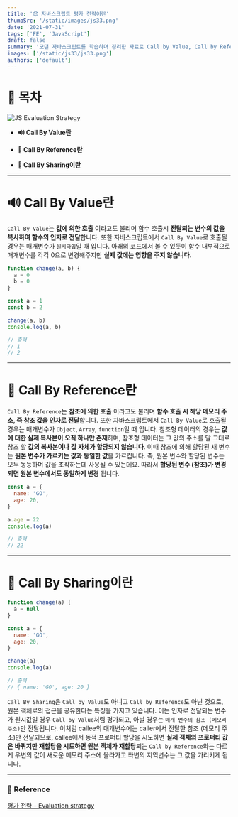 ```yaml
---
title: '😎 자바스크립트 평가 전략이란'
thumbSrc: '/static/images/js33.png'
date: '2021-07-31'
tags: ['FE', 'JavaScript']
draft: false
summary: '모던 자바스크립트를 학습하며 정리한 자료로 Call by Value, Call by Reference, Call by Sharing에 대해 설명합니다.'
images: ['/static/js33/js33.png']
authors: ['default']
---
```


# 📌 목차

![JS Evaluation Strategy](/static/images/js33.png)

- **🔊 Call By Value란**

- **🏡 Call By Reference란**

- **🤲 Call By Sharing이란**

---

# 🔊 Call By Value란

`Call By Value`는 **값에 의한 호출** 이라고도 불리며 함수 호출시 **전달되는 변수의 값을 복사하여 함수의 인자로 전달**합니다. 또한 자바스크립트에서 `Call By Value`로 호출될 경우는 매개변수가 `원시타입`일 때 입니다. 아래의 코드에서 볼 수 있듯이 함수 내부적으로 매개변수를 각각 0으로 변경해주지만 **실제 값에는 영향을 주지 않습니다**.

```javascript
function change(a, b) {
  a = 0
  b = 0
}

const a = 1
const b = 2

change(a, b)
console.log(a, b)

// 출력
// 1
// 2
```

---

# 🏡 Call By Reference란

`Call By Reference`는 **참조에 의한 호출** 이라고도 불리며 **함수 호출 시 해당 메모리 주소, 즉 참조 값을 인자로 전달**합니다. 또한 자바스크립트에서 `Call By Value`로 호출될 경우는 매개변수가 `Object`, `Array`, `function`일 때 입니다. 참조형 데이터의 경우는 **값에 대한 실제 복사본이 오직 하나만 존재**하며, 참조형 데이터는 그 값의 주소를 말 그대로 참조 할 **값의 복사본이나 값 자체가 할당되지 않습니다**. 이때 참조에 의해 할당된 새 변수는 **원본 변수가 가르키는 값과 동일한 값**을 가르킵니다. 즉, 원본 변수와 할당된 변수는 모두 동등하며 값을 조작하는데 사용될 수 있는데요. 따라서 **할당된 변수 (참조)가 변경되면 원본 변수에서도 동일하게 변경** 됩니다.

```javascript
const a = {
  name: 'GO',
  age: 20,
}

a.age = 22
console.log(a)

// 출력
// 22
```

---

# 🤲 Call By Sharing이란

```javascript
function change(a) {
  a = null
}

const a = {
  name: 'GO',
  age: 20,
}

change(a)
console.log(a)

// 출력
// { name: 'GO', age: 20 }
```

`Call By Sharing`은 `Call by Value`도 아니고 `Call by Reference`도 아닌 것으로, 원본 객체로의 접근을 공유한다는 특징을 가지고 있습니다. 이는 인자로 전달되는 변수가 원시값일 경우 `Call by Value`처럼 평가되고, 아닐 경우는 `매개 변수의 참조 (메모리 주소)`만 전달됩니다.
이처럼 callee의 매개변수에는 caller에서 전달한 참조 (메모리 주소)만 전달되므로, callee에서 동적 프로퍼티 할당을 시도하면 **실제 객체의 프로퍼티 값은 바뀌지만 재할당을 시도하면 원본 객체가 재할당**되는 `Call by Reference`와는 다르게 우변의 값이 새로운 메모리 주소에 올라가고 좌변의 지역변수는 그 값을 가리키게 됩니다.

---

### 🔗 Reference

[평가 전략 - Evaluation strategy](https://ko.hrvwiki.net/wiki/evaluation_strategy)
